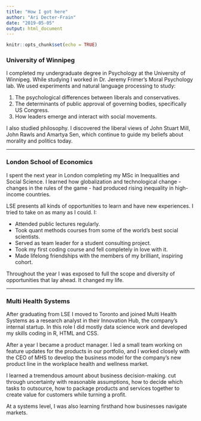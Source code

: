 ```yaml
---
title: "How I got here"
author: "Ari Decter-Frain"
date: "2019-05-05"
output: html_document
---
```


```r
knitr::opts_chunk$set(echo = TRUE)
```

### University of Winnipeg

I completed my undergraduate degree in Psychology at the University of Winnipeg. While studying I worked in Dr. Jeremy Frimer's Moral Psychology lab. We used experiments and natural language processing to study:

1. The psychological differences between liberals and conservatives.
2. The determinants of public approval of governing bodies, specifically US Congress.
3. How leaders emerge and interact with social movements.

I also studied philosophy. I discovered the liberal views of John Stuart Mill, John Rawls and Amartya Sen, which continue to guide my beliefs about morality and politics today.

<hr>

### London School of Economics

I spent the next year in London completing my MSc in Inequalities and Social Science. I learned how globalization and technological change - changes in the rules of the game - had produced rising inequality in high-income countries.

LSE presents all kinds of opportunities to learn and have new experiences. I tried to take on as many as I could. I:

* Attended public lectures regularly. 
* Took quant methods courses from some of the world's best social scientists. 
* Served as team leader for a student consulting project. 
* Took my first coding course and fell completely in love with it.
* Made lifelong friendships with the members of my brilliant, inspiring cohort.

Throughout the year I was exposed to full the scope and diversity of opportunities that lay ahead. It changed my life.

<hr>

### Multi Health Systems

After graduating from LSE I moved to Toronto and joined Multi Health Systems as a research analyst in their Innovation Hub, the company's internal startup. In this role I did mostly data science work and developed my skills coding in R, HTML and CSS. 

After a year I became a product manager. I led a small team working on feature updates for the products in our portfolio, and I worked closely with the CEO of MHS to develop the business model for the company's new product line in the workplace health and wellness market. 

I learned a tremendous amount about business decision-making. cut through uncertainty with reasonable assumptions, how to decide which tasks to outsource, how to package products and services together to create value for customers while turning a profit.

At a systems level, I was also learning firsthand how businesses navigate markets.  

